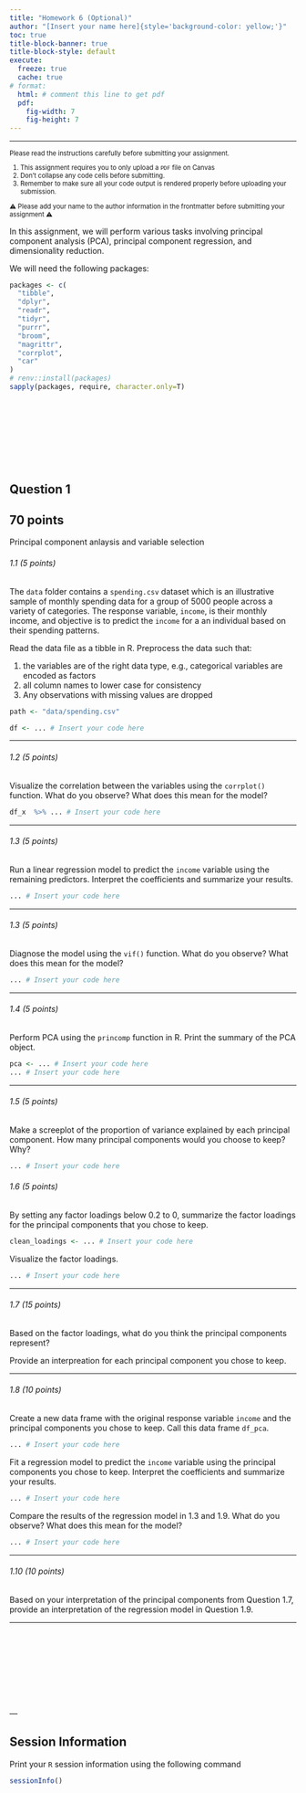 ```yaml
---
title: "Homework 6 (Optional)"
author: "[Insert your name here]{style='background-color: yellow;'}"
toc: true
title-block-banner: true
title-block-style: default
execute: 
  freeze: true
  cache: true
# format:
  html: # comment this line to get pdf
  pdf: 
    fig-width: 7
    fig-height: 7
---
```



---

::: {.callout-important style="font-size: 0.8em;"}

Please read the instructions carefully before submitting your assignment.

1. This assignment requires you to only upload a `PDF` file on Canvas
1. Don't collapse any code cells before submitting. 
1. Remember to make sure all your code output is rendered properly before uploading your submission.

⚠️ Please add your name to the author information in the frontmatter before submitting your assignment ⚠️
:::


In this assignment, we will perform various tasks involving principal component analysis (PCA), principal component regression, and dimensionality reduction.

We will need the following packages:


```R
packages <- c(
  "tibble",
  "dplyr", 
  "readr", 
  "tidyr", 
  "purrr", 
  "broom",
  "magrittr",
  "corrplot",
  "car"
)
# renv::install(packages)
sapply(packages, require, character.only=T)
```

<br><br><br><br>
---

## Question 1
::: {.callout-tip}
## 70 points
Principal component anlaysis and variable selection
:::

###### 1.1 (5 points)


The `data` folder contains a `spending.csv` dataset which is an illustrative sample of monthly spending data for a group of $5000$ people across a variety of categories. The response variable, `income`, is their monthly income, and objective is to predict the `income` for a an individual based on their spending patterns.

Read the data file as a tibble in R. Preprocess the data such that:

1. the variables are of the right data type, e.g., categorical variables are encoded as factors
2. all column names to lower case for consistency
3. Any observations with missing values are dropped

```R
path <- "data/spending.csv"

df <- ... # Insert your code here
```

---

###### 1.2 (5 points)

Visualize the correlation between the variables using the `corrplot()` function. What do you observe? What does this mean for the model?

```R
df_x  %>% ... # Insert your code here
```

---

###### 1.3 (5 points)

Run a linear regression model to predict the `income` variable using the remaining predictors. Interpret the coefficients and summarize your results. 


```R
... # Insert your code here
```

---

###### 1.3 (5 points)

Diagnose the model using the `vif()` function. What do you observe? What does this mean for the model?

```R
... # Insert your code here
```

---

###### 1.4 (5 points)

Perform PCA using the `princomp` function in R. Print the summary of the PCA object.

```R
pca <- ... # Insert your code here
... # Insert your code here
```

---

###### 1.5 (5 points)

Make a screeplot of the proportion of variance explained by each principal component. How many principal components would you choose to keep? Why?

```R
... # Insert your code here
```


###### 1.6 (5 points)

By setting any factor loadings below $0.2$ to $0$, summarize the factor loadings for the principal components that you chose to keep. 

```R
clean_loadings <- ... # Insert your code here
```


Visualize the factor loadings. 

```R
... # Insert your code here
```

---

###### 1.7 (15 points)

Based on the factor loadings, what do you think the principal components represent? 

Provide an interpreation for each principal component you chose to keep.

---

###### 1.8 (10 points)

Create a new data frame with the original response variable `income` and the principal components you chose to keep. Call this data frame `df_pca`.

```R
... # Insert your code here
```

Fit a regression model to predict the `income` variable using the principal components you chose to keep. Interpret the coefficients and summarize your results. 

```R
... # Insert your code here
```

Compare the results of the regression model in 1.3 and 1.9. What do you observe? What does this mean for the model?

```R
... # Insert your code here

```
---

###### 1.10 (10 points)

Based on your interpretation of the principal components from Question 1.7, provide an interpretation of the regression model in Question 1.9.



---


:::{.hidden unless-format="pdf"}
\pagebreak
:::

<br><br><br><br>
<br><br><br><br>
---



::: {.callout-note collapse="true"}
## Session Information

Print your `R` session information using the following command

```R
sessionInfo()
```
:::